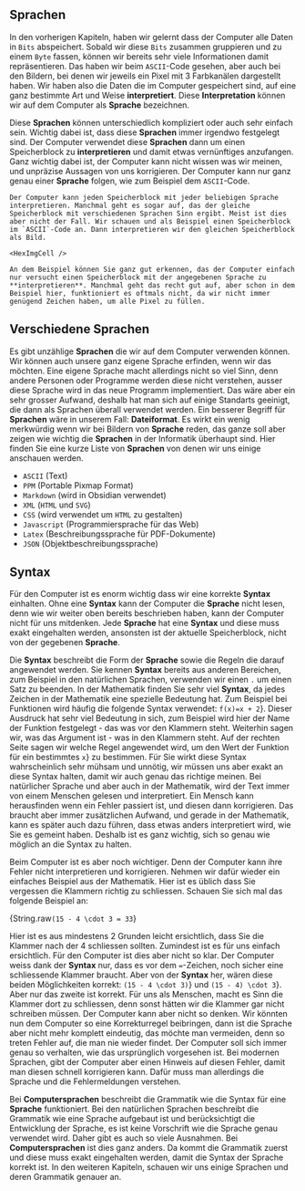 
## Sprachen

In den vorherigen Kapiteln, haben wir gelernt dass der Computer alle Daten in `Bits` abspeichert. Sobald wir diese `Bits` zusammen gruppieren und zu einem `Byte` fassen, können wir bereits sehr viele Informationen damit repräsentieren. Das haben wir beim `ASCII`-Code gesehen, aber auch bei den Bildern, bei denen wir jeweils ein Pixel mit 3 Farbkanälen dargestellt haben. Wir haben also die Daten die im Computer gespeichert sind, auf eine ganz bestimmte Art und Weise **interpretiert**. Diese **Interpretation** können wir auf dem Computer als **Sprache** bezeichnen.

Diese **Sprachen** können unterschiedlich kompliziert oder auch sehr einfach sein. Wichtig dabei ist, dass diese **Sprachen** immer irgendwo festgelegt sind. Der Computer verwendet diese **Sprachen** dann um einen Speicherblock zu **interpretieren** und damit etwas vernünftiges anzufangen. Ganz wichtig dabei ist, der Computer kann nicht wissen was wir meinen, und unpräzise Aussagen von uns korrigieren. Der Computer kann nur ganz genau einer **Sprache** folgen, wie zum Beispiel dem `ASCII`-Code.

<Example title="ASCII vs Bild">

    Der Computer kann jeden Speicherblock mit jeder beliebigen Sprache interpretieren. Manchmal geht es sogar auf, das der gleiche Speicherblock mit verschiedenen Sprachen Sinn ergibt. Meist ist dies aber nicht der Fall. Wir schauen und als Beispiel einen Speicherblock im `ASCII`-Code an. Dann interpretieren wir den gleichen Speicherblock als Bild.

    <HexImgCell />

    An dem Beispiel können Sie ganz gut erkennen, das der Computer einfach nur versucht einen Speicherblock mit der angegebenen Sprache zu **interpretieren**. Manchmal geht das recht gut auf, aber schon in dem Beispiel hier, funktioniert es oftmals nicht, da wir nicht immer genügend Zeichen haben, um alle Pixel zu füllen.

</Example>

## Verschiedene Sprachen

Es gibt unzählige **Sprachen** die wir auf dem Computer verwenden können. Wir können auch unsere ganz eigene Sprache erfinden, wenn wir das möchten. Eine eigene Sprache macht allerdings nicht so viel Sinn, denn andere Personen oder Programme werden diese nicht verstehen, ausser diese Sprache wird in das neue Programm implementiert. Das wäre aber ein sehr grosser Aufwand, deshalb hat man sich auf einige Standarts geeinigt, die dann als Sprachen überall verwendet werden. Ein besserer Begriff für **Sprachen** wäre in unserem Fall: **Dateiformat**. Es wirkt ein wenig merkwürdig wenn wir bei Bildern von **Sprache** reden, das ganze soll aber zeigen wie wichtig die **Sprachen** in der Informatik überhaupt sind. Hier finden Sie eine kurze Liste von **Sprachen** von denen wir uns einige anschauen werden.

- `ASCII` (Text)
- `PPM` (Portable Pixmap Format)
- `Markdown` (wird in Obsidian verwendet)
- `XML` (`HTML` und `SVG`)
- `CSS` (wird verwendet um `HTML` zu gestalten)
- `Javascript` (Programmiersprache für das Web)
- `Latex` (Beschreibungssprache für PDF-Dokumente)
- `JSON` (Objektbeschreibungssprache)

## Syntax

Für den Computer ist es enorm wichtig dass wir eine korrekte **Syntax** einhalten. Ohne eine **Syntax** kann der Computer die **Sprache** nicht lesen, denn wie wir weiter oben bereits beschrieben haben, kann der Computer nicht für uns mitdenken. Jede **Sprache** hat eine **Syntax** und diese muss exakt eingehalten werden, ansonsten ist der aktuelle Speicherblock, nicht von der gegebenen **Sprache**.

Die **Syntax** beschreibt die Form der **Sprache** sowie die Regeln die darauf angewendet werden. Sie kennen **Syntax** bereits aus anderen Bereichen, zum Beispiel in den natürlichen Sprachen, verwenden wir einen `.` um einen Satz zu beenden. In der Mathematik finden Sie sehr viel **Syntax**, da jedes Zeichen in der Mathematik eine spezielle Bedeutung hat. Zum Beispiel bei Funktionen wird häufig die folgende Syntax verwendet: <Math>{String.raw`f(x)=x + 2`}</Math>. Dieser Ausdruck hat sehr viel Bedeutung in sich, zum Beispiel wird hier der Name der Funktion festgelegt - das was vor den Klammern steht. Weiterhin sagen wir, was das Argument ist - was in den Klammern steht. Auf der rechten Seite sagen wir welche Regel angewendet wird, um den Wert der Funktion für ein bestimmtes <Math>{String.raw`x`}</Math> zu bestimmen. Für Sie wirkt diese Syntax wahrscheinlich sehr mühsam und unnötig, wir müssen uns aber exakt an diese Syntax halten, damit wir auch genau das richtige meinen. Bei natürlicher Sprache und aber auch in der Mathematik, wird der Text immer von einem Menschen gelesen und interpretiert. Ein Mensch kann herausfinden wenn ein Fehler passiert ist, und diesen dann korrigieren. Das braucht aber immer zusätzlichen Aufwand, und gerade in der Mathematik, kann es später auch dazu führen, dass etwas anders interpretiert wird, wie Sie es gemeint haben. Deshalb ist es ganz wichtig, sich so genau wie möglich an die Syntax zu halten.

Beim Computer ist es aber noch wichtiger. Denn der Computer kann ihre Fehler nicht interpretieren und korrigieren. Nehmen wir dafür wieder ein einfaches Beispiel aus der Mathematik. Hier ist es üblich dass Sie vergessen die Klammern richtig zu schliessen. Schauen Sie sich mal das folgende Beispiel an:

<DMath>{String.raw`(15 - 4 \cdot 3 = 33`}</DMath>

Hier ist es aus mindestens 2 Grunden leicht ersichtlich, dass Sie die Klammer nach der 4 schliessen sollten. Zumindest ist es für uns einfach ersichtlich. Für den Computer ist dies aber nicht so klar. Der Computer weiss dank der **Syntax** nur, dass es vor dem `=`-Zeichen, noch sicher eine schliessende Klammer braucht. Aber von der **Syntax** her, wären diese beiden Möglichkeiten korrekt: <Math>{String.raw`(15 - 4 \cdot 3)`}</Math> und <Math>{String.raw`(15 - 4) \cdot 3`}</Math>. Aber nur das zweite ist korrekt. Für uns als Menschen, macht es Sinn die Klammer dort zu schliessen, denn sonst hätten wir die Klammer gar nicht schreiben müssen. Der Computer kann aber nicht so denken. Wir könnten nun dem Computer so eine Korrekturregel beibringen, dann ist die Sprache aber nicht mehr komplett eindeutig, das möchte man vermeiden, denn so treten Fehler auf, die man nie wieder findet. Der Computer soll sich immer genau so verhalten, wie das ursprünglich vorgesehen ist. Bei modernen Sprachen, gibt der Computer aber einen Hinweis auf diesen Fehler, damit man diesen schnell korrigieren kann. Dafür muss man allerdings die Sprache und die Fehlermeldungen verstehen.

<Example title="Syntax und Grammatik">

Bei **Computersprachen** beschreibt die Grammatik wie die Syntax für eine **Sprache** funktioniert. Bei den natürlichen Sprachen beschreibt die Grammatik wie eine Sprache aufgebaut ist und berücksichtigt die Entwicklung der Sprache, es ist keine Vorschrift wie die Sprache genau verwendet wird. Daher gibt es auch so viele Ausnahmen. Bei **Computersprachen** ist dies ganz anders. Da kommt die Grammatik zuerst und diese muss exakt eingehalten werden, damit die Syntax der Sprache korrekt ist. In den weiteren Kapiteln, schauen wir uns einige Sprachen und deren Grammatik genauer an.

</Example>
